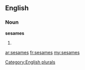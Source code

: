 ==English==

===Noun===
'''sesames'''

# {{plural of|[[sesame]]}}

[[Category:English plurals]]

[[ar:sesames]]
[[fr:sesames]]
[[my:sesames]]